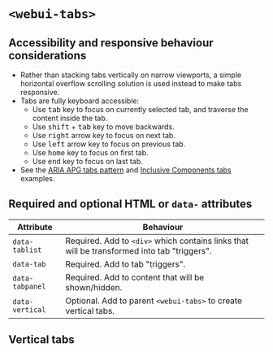 
<Meta of={WebUITabs} />

# `<webui-tabs>`
<Canvas of={WebUITabs.WebUITabs} />

## Accessibility and responsive behaviour considerations
- Rather than stacking tabs vertically on narrow viewports, a simple horizontal overflow scrolling solution is used instead to make tabs responsive.
- Tabs are fully keyboard accessible:
    - Use <kbd>tab</kbd> key to focus on currently selected tab, and traverse the content inside the tab.
    - Use <kbd>shift</kbd> + <kbd>tab</kbd> key to move backwards.
    - Use <kbd>right</kbd> arrow key to focus on next tab.
    - Use <kbd>left</kbd> arrow key to focus on previous tab.
    - Use <kbd>home</kbd> key to focus on first tab.
    - Use <kbd>end</kbd> key to focus on last tab.
- See the [ARIA APG tabs pattern](https://www.w3.org/WAI/ARIA/apg/patterns/tabpanel/) and [Inclusive Components tabs](https://inclusive-components.design/tabbed-interfaces/) examples.

## Required and optional HTML  or `data-` attributes

Attribute | Behaviour
--- | ---
`data-tablist` | Required. Add to `<div>` which contains links that will be transformed into tab "triggers".
`data-tab` | Required. Add to tab "triggers".
`data-tabpanel` | Required. Add to content that will be shown/hidden.
`data-vertical` | Optional. Add to parent `<webui-tabs>` to create vertical tabs.

## Vertical tabs
<Canvas of={WebUITabs.WebUIVerticalTabs} />
